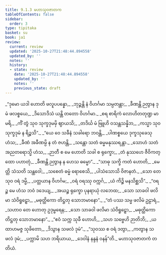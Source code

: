 ```yaml
---
title: 9.1.3 မဟာသုဝဇာတက
tableOfContents: false
sidebar:
  order: 3
type: tipitaka
basket: su
book: ja1
review:
  current: review
  updated: '2025-10-27T21:48:44.894558'
  updated_by: ''
  notes: ''
  history:
  - state: review
    date: '2025-10-27T21:48:44.894558'
    updated_by: ''
    notes: ''
    previous_state: draft
---
```



<ReviewStatus review={frontmatter.review} showDetails={true} />

<HypothesisAnnotation frontmatter={frontmatter} />

<DynamicBreadcrumb />

<Division number="20" book="ja1" e="ch" v="22" p="189">

<Paragraph number="1802" type="verses" book="ja1">
_“ဒုမော ယဒါ ဟောတိ ဖလူပပန္နော,_  
_ဘုဉ္ဇန္တိ နံ ဝိဟင်္ဂမာ သမ္ပတန္တာ;_  
_ခီဏန္တိ ဉတွာန ဒုမံ ဖလစ္စယေ,_  
_ဒိသောဒိသံ ယန္တိ တတော ဝိဟင်္ဂမာ._  

</Paragraph>

</Division>
<Division number="21" book="ja1" e="ch" v="22" p="189">

<Paragraph number="1803" type="verses" book="ja1">
_စရ စာရိကံ လောဟိတတုဏ္ဍ မာမရိ,_  
_ကိံ တွံ သုဝ သုက္ခဒုမမှိ ဈာယသိ;_  
_တဒိင်္ဃ မံ ဗြူဟိ ဝသန္တသန္နိဘ,_  
_ကသ္မာ သုဝ သုက္ခဒုမံ န ရိဉ္စသိ”._  

</Paragraph>

</Division>
<Division number="22" book="ja1" e="ch" v="22" p="189">

<Paragraph number="1804" type="verses" book="ja1">
_“ယေ ဝေ သခီနံ သခါရော ဘဝန္တိ,_  
_ပါဏစ္စယေ ဒုက္ခသုခေသု ဟံသ;_  
_ခီဏံ အခီဏမ္ပိ န တံ ဇဟန္တိ,_  
_သန္တော သတံ ဓမ္မမနုဿရန္တာ._  

</Paragraph>

</Division>
<Division number="23" book="ja1" e="ch" v="22" p="189">

<Paragraph number="1805" type="verses" book="ja1">
_သောဟံ သတံ အညတရောသ္မိ ဟံသ,_  
_ဉာတီ စ မေ ဟောတိ သခါ စ ရုက္ခော;_  
_တံ နုဿဟေ ဇီဝိကတ္ထော ပဟာတုံ,_  
_ခီဏန္တိ ဉတွာန န ဟေသ ဓမ္မော”._  

</Paragraph>

</Division>
<Division number="24" book="ja1" e="ch" v="22" p="189">

<Paragraph number="1806" type="verses" book="ja1">
_“သာဓု သက္ခိ ကတံ ဟောတိ,_  
_မေတ္တိ သံသတိ သန္ထဝေါ;_  
_သစေတံ ဓမ္မံ ရောစေသိ,_  
_ပါသံသောသိ ဝိဇာနတံ._  

</Paragraph>

</Division>
<Division number="25" book="ja1" e="ch" v="22" p="189">

<Paragraph number="1807" type="verses" book="ja1">
_သော တေ သုဝ ဝရံ ဒမ္မိ,_  
_ပတ္တယာန ဝိဟင်္ဂမ;_  
_ဝရံ ဝရဿု ဝက္ကင်္ဂ,_  
_ယံ ကိဉ္စိ မနသိစ္ဆသိ”._  

</Paragraph>

</Division>
<Division number="26" book="ja1" e="ch" v="22" p="190">

<Paragraph number="1808" type="verses" book="ja1">
_“ဝရဉ္စ မေ ဟံသ ဘဝံ ဒဒေယျ,_  
_အယဉ္စ ရုက္ခော ပုနရာယုံ လဘေထ;_  
_သော သာခဝါ ဖလိမာ သံဝိရူဠှော,_  
_မဓုတ္ထိကော တိဋ္ဌတု သောဘမာနော”._  

</Paragraph>

</Division>
<Division number="27" book="ja1" e="ch" v="22" p="190">

<Paragraph number="1809" type="verses" book="ja1">
_“တံ ပဿ သမ္မ ဖလိမံ ဥဠာရံ,_  
_သဟာဝ တေ ဟောတု ဥဒုမ္ဗရေန;_  
_သော သာခဝါ ဖလိမာ သံဝိရူဠှော,_  
_မဓုတ္ထိကော တိဋ္ဌတု သောဘမာနော”._  

</Paragraph>

</Division>
<Division number="28" book="ja1" e="ch" v="22" p="190">

<Paragraph number="1810" type="verses" book="ja1">
_“ဧဝံ သက္က သုခီ ဟောဟိ,_  
_သဟ သဗ္ဗေဟိ ဉာတိဘိ;_  
_ယထာဟမဇ္ဇ သုခိတော,_  
_ဒိသွာန သဖလံ ဒုမံ”._  

</Paragraph>

</Division>
<Division number="29" book="ja1" e="ch" v="22" p="190">

<Paragraph number="1811" type="verses" book="ja1">
_“သုဝဿ စ ဝရံ ဒတွာ,_  
_ကတွာန သဖလံ ဒုမံ;_  
_ပက္ကာမိ သဟ ဘရိယာယ,_  
_ဒေဝါနံ နန္ဒနံ ဝနန်”တိ._  


</Paragraph>
</Division>

<Paragraph number="1812" type="center" book="ja1">
မဟာသုဝဇာတကံ တတိယံ.
</Paragraph>